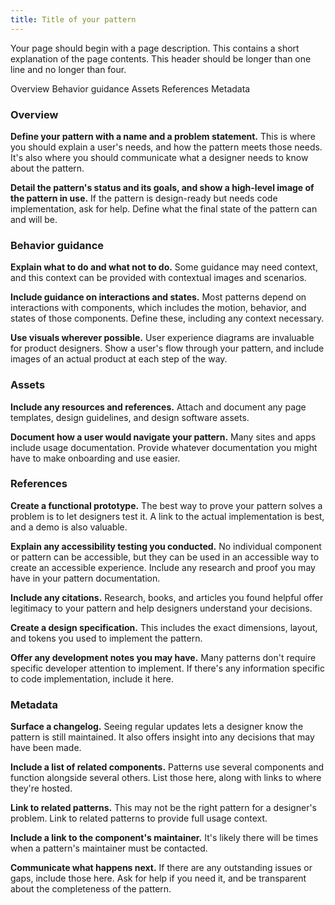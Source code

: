 ```yaml
---
title: Title of your pattern
---
```


<PageDescription>

Your page should begin with a page description. This contains a short explanation of the page contents. This header should be longer than one line and no longer than four.

</PageDescription>

<AnchorLinks>
  <AnchorLink>Overview</AnchorLink>
  <AnchorLink>Behavior guidance</AnchorLink>
  <AnchorLink>Assets</AnchorLink>
  <AnchorLink>References</AnchorLink>
  <AnchorLink>Metadata</AnchorLink>
</AnchorLinks>

### Overview

**Define your pattern with a name and a problem statement.** This is where you should explain a user's needs, and how the pattern meets those needs. It's also where you should communicate what a designer needs to know about the pattern.

**Detail the pattern's status and its goals, and show a high-level image of the pattern in use.** If the pattern is design-ready but needs code implementation, ask for help. Define what the final state of the pattern can and will be.

### Behavior guidance

**Explain what to do and what not to do.** Some guidance may need context, and this context can be provided with contextual images and scenarios.

**Include guidance on interactions and states.** Most patterns depend on interactions with components, which includes the motion, behavior, and states of those components. Define these, including any context necessary.

**Use visuals wherever possible.** User experience diagrams are invaluable for product designers. Show a user's flow through your pattern, and include images of an actual product at each step of the way.

### Assets

**Include any resources and references.** Attach and document any page templates, design guidelines, and design software assets.

**Document how a user would navigate your pattern.** Many sites and apps include usage documentation. Provide whatever documentation you might have to make onboarding and use easier.

### References

**Create a functional prototype.** The best way to prove your pattern solves a problem is to let designers test it. A link to the actual implementation is best, and a demo is also valuable.

**Explain any accessibility testing you conducted.** No individual component or pattern can be accessible, but they can be used in an accessible way to create an accessible experience. Include any research and proof you may have in your pattern documentation.

**Include any citations.** Research, books, and articles you found helpful offer legitimacy to your pattern and help designers understand your decisions.

**Create a design specification.** This includes the exact dimensions, layout, and tokens you used to implement the pattern.

**Offer any development notes you may have.** Many patterns don't require specific developer attention to implement. If there's any information specific to code implementation, include it here.

### Metadata 

**Surface a changelog.** Seeing regular updates lets a designer know the pattern is still maintained. It also offers insight into any decisions that may have been made.

**Include a list of related components.** Patterns use several components and function alongside several others. List those here, along with links to where they're hosted.

**Link to related patterns.** This may not be the right pattern for a designer's problem. Link to related patterns to provide full usage context.

**Include a link to the component's maintainer.** It's likely there will be times when a pattern's maintainer must be contacted.

**Communicate what happens next.** If there are any outstanding issues or gaps, include those here. Ask for help if you need it, and be transparent about the completeness of the pattern.
